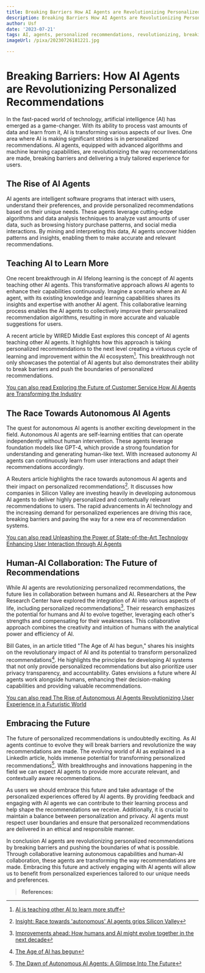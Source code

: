 ```yaml
---
title: Breaking Barriers How AI Agents are Revolutionizing Personalized Recommendations
description: Breaking Barriers How AI Agents are Revolutionizing Personalized Recommendations
author: Usf
date: '2023-07-21'
tags: AI, agents, personalized recommendations, revolutionizing, breaking barriers
imageUrl: /pixa/20230726181221.jpg

---
```

#  Breaking  Barriers:  How AI Agents are Revolutionizing  Personalized Recommendations

In  the fast-paced world of technology, artificial intelligence (AI) has emerged as a game-changer.  With its ability to process  vast amounts  of data and learn from it, AI is transforming various aspects of  our lives. One  area where AI is making significant strides  is in personalized recommendations. AI agents, equipped  with advanced algorithms and machine learning capabilities, are revolutionizing the way recommendations  are made, breaking barriers and delivering a truly tailored  experience for users.

## The Rise of  AI Agents

AI  agents are intelligent  software programs that interact with users, understand their preferences, and provide personalized recommendations based on their unique needs. These  agents leverage cutting-edge  algorithms and data analysis techniques to analyze vast amounts of user data, such as browsing history purchase patterns, and social media interactions. By mining  and interpreting  this data, AI agents uncover hidden patterns and insights, enabling them  to make accurate and relevant  recommendations.

## Teaching AI to Learn More

One recent breakthrough in AI lifelong learning is the concept of AI agents teaching  other AI agents. This transformative approach allows AI agents to enhance  their capabilities continuously. Imagine a scenario where an AI agent, with its  existing knowledge and learning capabilities shares  its insights and expertise with another AI agent. This collaborative learning process enables the AI agents  to collectively improve their personalized recommendation algorithms, resulting in more  accurate and valuable  suggestions for users.

A recent article by WIRED  Middle  East  explores this concept of AI agents teaching  other  AI agents. It highlights how this approach is taking personalized recommendations to the next level creating a  virtuous cycle of  learning and improvement within  the AI ecosystem[^1]. This breakthrough not only showcases the  potential of AI agents but  also demonstrates their ability  to break barriers and  push the boundaries of  personalized recommendations.

[You can also read Exploring the Future of Customer Service How AI Agents are Transforming the Industry](Exploring%20the%20Future%20of%20Customer%20Service%20How%20AI%20Agents%20are%20Transforming%20the%20Industry)


##  The Race Towards Autonomous AI Agents

The  quest for autonomous AI agents is another exciting development in the field.  Autonomous AI agents are self-learning entities  that can operate independently without human intervention. These agents leverage foundation models like GPT-4, which provide a  strong foundation for understanding and generating human-like text. With increased autonomy AI  agents can continuously learn from user interactions and adapt their recommendations accordingly.

A Reuters article highlights the  race towards autonomous AI agents and their impact on personalized recommendations[^2]. It discusses how companies in Silicon Valley  are investing heavily  in developing autonomous AI agents to deliver highly personalized and contextually relevant recommendations to users. The rapid advancements in AI technology and the increasing demand for personalized experiences are driving this race, breaking barriers and paving the way  for a new era of recommendation systems.

[You can also read Unleashing the Power  of State-of-the-Art Technology Enhancing User Interaction through AI Agents](Unleashing%20the%20Power%20of%20State-of-the-Art%20Technology%20Enhancing%20User%20Interaction%20through%20AI%20Agents)


## Human-AI Collaboration: The Future of Recommendations

While AI agents are revolutionizing personalized recommendations, the future lies in collaboration between humans and AI. Researchers at the Pew Research  Center have explored  the integration of  AI into various aspects of life, including personalized recommendations[^3]. Their research  emphasizes the potential for humans and AI to  evolve together,  leveraging each other's strengths and compensating for their weaknesses. This collaborative approach  combines the  creativity and  intuition of humans with the analytical power and efficiency of  AI.

Bill Gates, in an article titled "The Age of AI has begun," shares  his insights on the  revolutionary impact of AI and its potential to transform personalized recommendations[^4]. He highlights the principles for developing AI systems that not only provide personalized  recommendations  but also prioritize user privacy transparency, and accountability.  Gates envisions a future where AI agents work alongside humans, enhancing their decision-making capabilities  and providing valuable recommendations.

[You can also read The Rise of  Autonomous AI Agents Revolutionizing  User Experience in a Futuristic World](The%20Rise%20of%20Autonomous%20AI%20Agents%20Revolutionizing%20User%20Experience%20in%20a%20Futuristic%20World)


## Embracing the Future

The future of personalized recommendations is undoubtedly exciting. As AI agents continue to  evolve they will break barriers and revolutionize the way  recommendations are made. The evolving world of AI as explained in a LinkedIn article, holds immense potential for transforming personalized recommendations[^5]. With breakthroughs and innovations happening  in the field we can expect AI agents to provide more accurate relevant, and contextually aware recommendations.

As  users  we should embrace this future and take advantage of the personalized experiences offered by AI agents. By providing feedback and engaging with AI agents we  can contribute to their learning process and help shape the recommendations we receive. Additionally, it is crucial to maintain a balance between personalization and privacy. AI agents must respect user boundaries and ensure that personalized recommendations are delivered in an ethical and responsible manner.

In conclusion AI agents are  revolutionizing personalized recommendations by breaking barriers and pushing the boundaries of what is possible. Through collaborative  learning autonomous capabilities  and human-AI collaboration, these agents are transforming the  way recommendations are made. Embracing this future and actively engaging with AI agents will allow us to benefit from personalized experiences tailored to our unique needs and preferences.

> **References:**
> 
> [^1]: [AI is teaching other AI to learn more stuff](https://wired.me/technology/robots-teach-robots-to-learn-more-stuff/)
> 
>  [^2]: [Insight: Race towards 'autonomous' AI  agents grips Silicon Valley](https://www.reuters.com/technology/race-towards-autonomous-ai-agents-grips-silicon-valley-2023-07-17/)
> 
> [^3]: [Improvements ahead: How humans and AI might  evolve together in the next decade](https://www.pewresearch.org/internet/2018/12/10/improvements-ahead-how-humans-and-ai-might-evolve-together-in-the-next-decade/)
>  
> [^4]: [The Age  of AI  has begun](https://www.gatesnotes.com/The-Age-of-AI-Has-Begun)
> 
> [^5]: [The Dawn of Autonomous AI Agents: A Glimpse Into The Future](https://www.linkedin.com/pulse/dawn-autonomous-ai-agents-glimpse-future-daniel-danter)